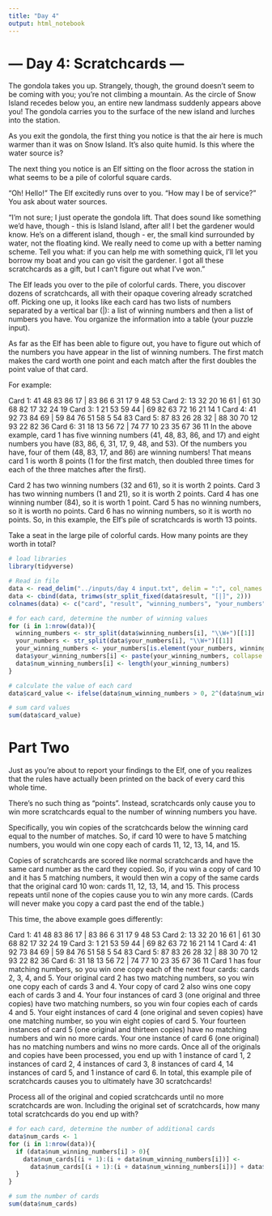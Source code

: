 ```yaml
---
title: "Day 4"
output: html_notebook
---
```


# --- Day 4: Scratchcards ---
The gondola takes you up. Strangely, though, the ground doesn't seem to be coming with you; you're not climbing a mountain. As the circle of Snow Island recedes below you, an entire new landmass suddenly appears above you! The gondola carries you to the surface of the new island and lurches into the station.

As you exit the gondola, the first thing you notice is that the air here is much warmer than it was on Snow Island. It's also quite humid. Is this where the water source is?

The next thing you notice is an Elf sitting on the floor across the station in what seems to be a pile of colorful square cards.

"Oh! Hello!" The Elf excitedly runs over to you. "How may I be of service?" You ask about water sources.

"I'm not sure; I just operate the gondola lift. That does sound like something we'd have, though - this is Island Island, after all! I bet the gardener would know. He's on a different island, though - er, the small kind surrounded by water, not the floating kind. We really need to come up with a better naming scheme. Tell you what: if you can help me with something quick, I'll let you borrow my boat and you can go visit the gardener. I got all these scratchcards as a gift, but I can't figure out what I've won."

The Elf leads you over to the pile of colorful cards. There, you discover dozens of scratchcards, all with their opaque covering already scratched off. Picking one up, it looks like each card has two lists of numbers separated by a vertical bar (|): a list of winning numbers and then a list of numbers you have. You organize the information into a table (your puzzle input).

As far as the Elf has been able to figure out, you have to figure out which of the numbers you have appear in the list of winning numbers. The first match makes the card worth one point and each match after the first doubles the point value of that card.

For example:

Card 1: 41 48 83 86 17 | 83 86  6 31 17  9 48 53
Card 2: 13 32 20 16 61 | 61 30 68 82 17 32 24 19
Card 3:  1 21 53 59 44 | 69 82 63 72 16 21 14  1
Card 4: 41 92 73 84 69 | 59 84 76 51 58  5 54 83
Card 5: 87 83 26 28 32 | 88 30 70 12 93 22 82 36
Card 6: 31 18 13 56 72 | 74 77 10 23 35 67 36 11
In the above example, card 1 has five winning numbers (41, 48, 83, 86, and 17) and eight numbers you have (83, 86, 6, 31, 17, 9, 48, and 53). Of the numbers you have, four of them (48, 83, 17, and 86) are winning numbers! That means card 1 is worth 8 points (1 for the first match, then doubled three times for each of the three matches after the first).

Card 2 has two winning numbers (32 and 61), so it is worth 2 points.
Card 3 has two winning numbers (1 and 21), so it is worth 2 points.
Card 4 has one winning number (84), so it is worth 1 point.
Card 5 has no winning numbers, so it is worth no points.
Card 6 has no winning numbers, so it is worth no points.
So, in this example, the Elf's pile of scratchcards is worth 13 points.

Take a seat in the large pile of colorful cards. How many points are they worth in total?


```r
# load libraries
library(tidyverse)

# Read in file
data <- read_delim("../inputs/day 4 input.txt", delim = ":", col_names = c("card", "result"))
data <- cbind(data, trimws(str_split_fixed(data$result, "[|]", 2)))
colnames(data) <- c("card", "result", "winning_numbers", "your_numbers")

# for each card, determine the number of winning values
for (i in 1:nrow(data)){
  winning_numbers <- str_split(data$winning_numbers[i], "\\W+")[[1]]
  your_numbers <- str_split(data$your_numbers[i], "\\W+")[[1]]
  your_winning_numbers <- your_numbers[is.element(your_numbers, winning_numbers)]
  data$your_winning_numbers[i] <- paste(your_winning_numbers, collapse = ",")
  data$num_winning_numbers[i] <- length(your_winning_numbers)
}

# calculate the value of each card
data$card_value <- ifelse(data$num_winning_numbers > 0, 2^(data$num_winning_numbers - 1), 0)

# sum card values
sum(data$card_value)
```


# Part Two 

Just as you're about to report your findings to the Elf, one of you realizes that the rules have actually been printed on the back of every card this whole time.

There's no such thing as "points". Instead, scratchcards only cause you to win more scratchcards equal to the number of winning numbers you have.

Specifically, you win copies of the scratchcards below the winning card equal to the number of matches. So, if card 10 were to have 5 matching numbers, you would win one copy each of cards 11, 12, 13, 14, and 15.

Copies of scratchcards are scored like normal scratchcards and have the same card number as the card they copied. So, if you win a copy of card 10 and it has 5 matching numbers, it would then win a copy of the same cards that the original card 10 won: cards 11, 12, 13, 14, and 15. This process repeats until none of the copies cause you to win any more cards. (Cards will never make you copy a card past the end of the table.)

This time, the above example goes differently:

Card 1: 41 48 83 86 17 | 83 86  6 31 17  9 48 53
Card 2: 13 32 20 16 61 | 61 30 68 82 17 32 24 19
Card 3:  1 21 53 59 44 | 69 82 63 72 16 21 14  1
Card 4: 41 92 73 84 69 | 59 84 76 51 58  5 54 83
Card 5: 87 83 26 28 32 | 88 30 70 12 93 22 82 36
Card 6: 31 18 13 56 72 | 74 77 10 23 35 67 36 11
Card 1 has four matching numbers, so you win one copy each of the next four cards: cards 2, 3, 4, and 5.
Your original card 2 has two matching numbers, so you win one copy each of cards 3 and 4.
Your copy of card 2 also wins one copy each of cards 3 and 4.
Your four instances of card 3 (one original and three copies) have two matching numbers, so you win four copies each of cards 4 and 5.
Your eight instances of card 4 (one original and seven copies) have one matching number, so you win eight copies of card 5.
Your fourteen instances of card 5 (one original and thirteen copies) have no matching numbers and win no more cards.
Your one instance of card 6 (one original) has no matching numbers and wins no more cards.
Once all of the originals and copies have been processed, you end up with 1 instance of card 1, 2 instances of card 2, 4 instances of card 3, 8 instances of card 4, 14 instances of card 5, and 1 instance of card 6. In total, this example pile of scratchcards causes you to ultimately have 30 scratchcards!

Process all of the original and copied scratchcards until no more scratchcards are won. Including the original set of scratchcards, how many total scratchcards do you end up with?

```r
# for each card, determine the number of additional cards
data$num_cards <- 1
for (i in 1:nrow(data)){
  if (data$num_winning_numbers[i] > 0){
    data$num_cards[(i + 1):(i + data$num_winning_numbers[i])] <- 
      data$num_cards[(i + 1):(i + data$num_winning_numbers[i])] + data$num_cards[i]
  }
}

# sum the number of cards
sum(data$num_cards)

```

